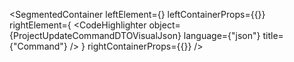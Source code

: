 
<SegmentedContainer
  leftElement={<ProjectUpdateCommandDTODesc />}
  leftContainerProps={{}}
  rightElement={
    <CodeHighlighter
      object={ProjectUpdateCommandDTOVisualJson}
      language={"json"}
      title={"Command"}
    />
  }
  rightContainerProps={{}}
/>
